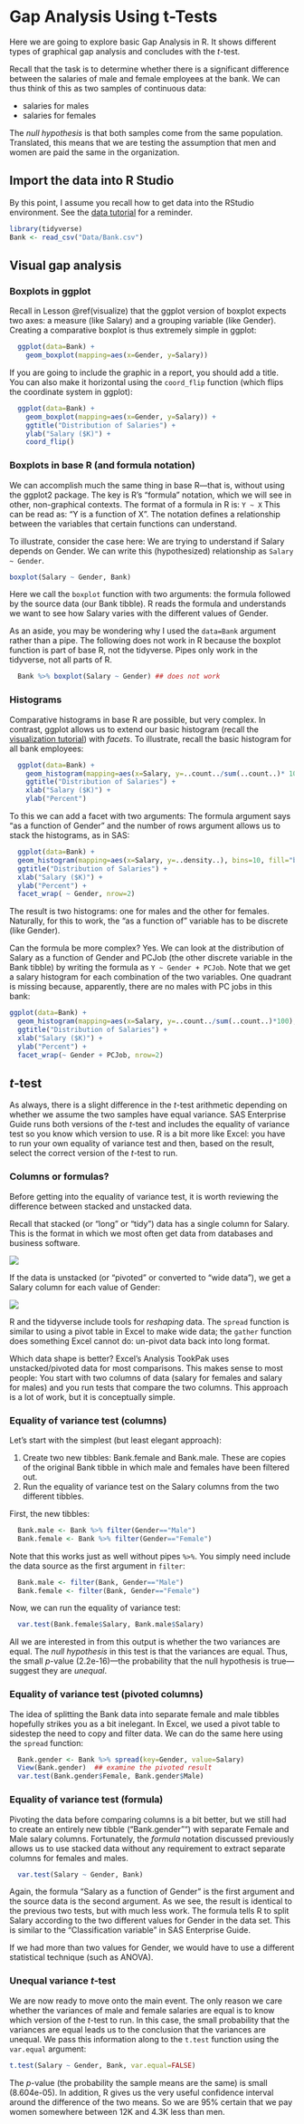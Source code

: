 # Gap Analysis Using t-Tests {#ttest}

Here we are going to explore basic Gap Analysis in R. It shows different types of graphical gap analysis and concludes with the _t_-test.

Recall that the task is to determine whether there is a significant difference between the salaries of male and female employees at the bank.  We can thus think of this as two samples of continuous data:

* salaries for males
* salaries for females

The _null hypothesis_ is that both samples come from the same population. Translated, this means that we are testing the assumption that men and women are paid the same in the organization.

## Import the data into R Studio

By this point, I assume you recall how to get data into the RStudio environment.  See the [data tutorial](./data.html) for a reminder.

```{r message=FALSE, warning=FALSE}
library(tidyverse)
Bank <- read_csv("Data/Bank.csv")
```

## Visual gap analysis
### Boxplots in ggplot

Recall in Lesson \@ref(visualize) that the ggplot version of boxplot expects two axes: a measure (like Salary) and a grouping variable (like Gender).  Creating a comparative boxplot is thus extremely simple in ggplot:

```{r}
  ggplot(data=Bank) +
    geom_boxplot(mapping=aes(x=Gender, y=Salary))
```

If you are going to include the graphic in a report, you should add a title.  You can also make it horizontal using the `coord_flip` function (which flips the coordinate system in ggplot):

```{r}
  ggplot(data=Bank) +
    geom_boxplot(mapping=aes(x=Gender, y=Salary)) +
    ggtitle("Distribution of Salaries") +
    ylab("Salary ($K)") +
    coord_flip()
```

### Boxplots in base R (and formula notation)

We can accomplish much the same thing in base R---that is, without using the ggplot2 package.  The key is R's "formula" notation, which we will see in other, non-graphical contexts.  The format of a formula in R is: `Y ~ X`  This can be read as: "Y is a function of X".  The notation defines a relationship between the variables that certain functions can understand.

To illustrate, consider the case here:  We are trying to understand if Salary depends on Gender.  We can write this (hypothesized) relationship as `Salary ~ Gender`.

```{r}
boxplot(Salary ~ Gender, Bank)
```

Here we call the `boxplot` function with two arguments: the formula followed by the source data (our Bank tibble).  R reads the formula and understands we want to see how Salary varies with the different values of Gender.

As an aside, you may be wondering why I used the `data=Bank` argument rather than a pipe.  The following does not work in R because the boxplot function is part of base R, not the tidyverse.  Pipes only work in the tidyverse, not all parts of R.

```{r eval=FALSE}
  Bank %>% boxplot(Salary ~ Gender) ## does not work
```

### Histograms

Comparative histograms in base R are possible, but very complex. In contrast, ggplot allows us to extend our basic histogram (recall the [visualization tutorial](visualize)) with _facets_.  To illustrate, recall the basic histogram for all bank employees:

```{r}
  ggplot(data=Bank) +
    geom_histogram(mapping=aes(x=Salary, y=..count../sum(..count..)* 100), bins=10, fill="blue") +
    ggtitle("Distribution of Salaries") +
    xlab("Salary ($K)") +
    ylab("Percent")
```

To this we can add a facet with two arguments:  The formula argument says "as a function of Gender" and the number of rows argument allows us to stack the histograms, as in SAS:

```{r}
  ggplot(data=Bank) +
  geom_histogram(mapping=aes(x=Salary, y=..density..), bins=10, fill="blue") +
  ggtitle("Distribution of Salaries") +
  xlab("Salary ($K)") +
  ylab("Percent") +
  facet_wrap( ~ Gender, nrow=2)
```

The result is two histograms: one for males and the other for females.  Naturally, for this to work, the "as a function of" variable has to be discrete (like Gender).

Can the formula be more complex? Yes. We can look at the distribution of Salary as a function of Gender and PCJob (the other discrete variable in the Bank tibble) by writing the formula as `Y ~ Gender + PCJob`.  Note that we get a salary histogram for each combination of the two variables.  One quadrant is missing because, apparently, there are no males with PC jobs in this bank:

```{r}
ggplot(data=Bank) +
  geom_histogram(mapping=aes(x=Salary, y=..count../sum(..count..)*100), bins=10, fill="blue") +
  ggtitle("Distribution of Salaries") +
  xlab("Salary ($K)") +
  ylab("Percent") +
  facet_wrap(~ Gender + PCJob, nrow=2)
```

## _t_-test

As always, there is a slight difference in the _t_-test arithmetic depending on whether we assume the two samples have equal variance.  SAS Enterprise Guide runs both versions of the _t_-test and includes the equality of variance test so you know which version to use.  R is a bit more like Excel: you have to run your own equality of variance test and then, based on the result, select the correct version of the _t_-test to run.

### Columns or formulas?

Before getting into the equality of variance test, it is worth reviewing the difference between stacked and unstacked data.

Recall that stacked (or "long" or "tidy") data has a single column for Salary. This is the format in which we most often get data from databases and business software.

![](graphics/stacked_data.png)


If the data is unstacked (or "pivoted" or converted to "wide data"), we get a Salary column for each value of Gender:

![](graphics/unstacked_data.png)


R and the tidyverse include tools for _reshaping_ data.  The `spread` function is similar to using a pivot table in Excel to make wide data; the `gather` function does something Excel cannot do: un-pivot data back into long format.

Which data shape is better? Excel's Analysis TookPak uses unstacked/pivoted data for most comparisons.  This makes sense to most people: You start with two columns of data (salary for females and salary for males) and you run tests that compare the two columns.  This approach is a lot of work, but it is conceptually simple.

### Equality of variance test (columns)

Let's start with the simplest (but least elegant approach):

1.  Create two new tibbles: Bank.female and Bank.male.  These are copies of the original Bank tibble in which male and females have been filtered out.
2.  Run the equality of variance test on the Salary columns from the two different tibbles.

First, the new tibbles:
```{r}
  Bank.male <- Bank %>% filter(Gender=="Male")
  Bank.female <- Bank %>% filter(Gender=="Female")
```

Note that this works just as well without pipes `%>%`.  You simply need include the data source as the first argument in `filter`:

```{r}
  Bank.male <- filter(Bank, Gender=="Male")
  Bank.female <- filter(Bank, Gender=="Female")
```

Now, we can run the equality of variance test:
```{r}
  var.test(Bank.female$Salary, Bank.male$Salary)
```

All we are interested in from this output is whether the two variances are equal.  The _null hypothesis_ in this test is that the variances are equal.  Thus, the small _p_-value (2.2e-16)---the probability that the null hypothesis is true---suggest they are _unequal_.

### Equality of variance test (pivoted columns)

The idea of splitting the Bank data into separate female and male tibbles hopefully strikes you as a bit inelegant.  In Excel, we used a pivot table to sidestep the need to copy and filter data.  We can do the same here using the `spread` function:

```{r}
  Bank.gender <- Bank %>% spread(key=Gender, value=Salary)
  View(Bank.gender)  ## examine the pivoted result
  var.test(Bank.gender$Female, Bank.gender$Male)
```

### Equality of variance test (formula)

Pivoting the data before comparing columns is a bit better, but we still had to create an entirely new tibble ("Bank.gender"") with separate Female and Male salary columns.  Fortunately, the _formula_ notation discussed previously allows us to use stacked data without any requirement to extract separate columns for females and males.

```{r}
  var.test(Salary ~ Gender, Bank)
```

Again, the formula "Salary as a function of Gender" is the first argument and the source data is the second argument.  As we see, the result is identical to the previous two tests, but with much less work. The formula tells R to split Salary according to the two different values for Gender in the data set.  This is similar to the "Classification variable" in SAS Enterprise Guide.

If we had more than two values for Gender, we would have to use a different statistical technique (such as ANOVA).

### Unequal variance _t_-test

We are now ready to move onto the main event.  The only reason we care whether the variances of male and female salaries are equal is to know which version of the _t_-test to run. In this case, the small probability that the variances are equal leads us to the conclusion that the variances are unequal.  We pass this information along to the `t.test` function using the `var.equal` argument:

``` {r}
t.test(Salary ~ Gender, Bank, var.equal=FALSE)

```

The _p_-value (the probability the sample means are the same) is small (8.604e-05).  In addition, R gives us the very useful confidence interval around the difference of the two means.  So we are 95% certain that we pay women somewhere between 12K and 4.3K less than men.